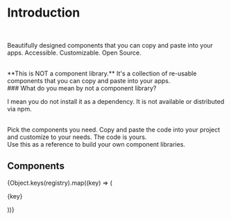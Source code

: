 
<DocsLayout>

# Introduction

<br />

Beautifully designed components that you can copy and paste into your apps. Accessible. Customizable. Open Source.

<br />
**This is NOT a component library.** It's a collection of re-usable components that
you can copy and paste into your apps.
<br />
### What do you mean by not a component library?

I mean you do not install it as a dependency. It is not available or distributed via npm.

<br />
Pick the components you need. Copy and paste the code into your project and customize
to your needs. The code is yours.
<br />
Use this as a reference to build your own component libraries.

## Components

{Object.keys(registry).map((key) => (

<div key={key}>
  <p>{key}</p>
</div>
))}

</DocsLayout>
